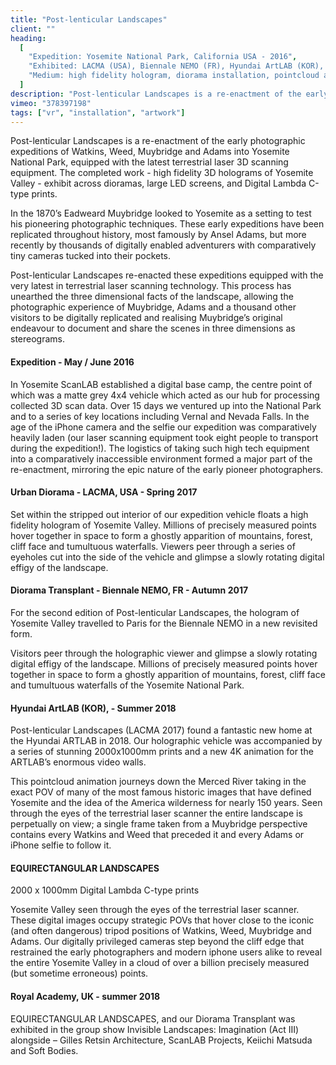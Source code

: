 ```yaml
---
title: "Post-lenticular Landscapes"
client: ""
heading:
  [
    "Expedition: Yosemite National Park, California USA - 2016",
    "Exhibited: LACMA (USA), Biennale NEMO (FR), Hyundai ArtLAB (KOR), Royal Academy (UK)",
    "Medium: high fidelity hologram, diorama installation, pointcloud animation, LED screen, digital lambda c-type prints",
  ]
description: "Post-lenticular Landscapes is a re-enactment of the early photographic expeditions of Watkins, Weed, Muybridge and Adams into Yosemite National Park."
vimeo: "378397198"
tags: ["vr", "installation", "artwork"]
---
```



Post-lenticular Landscapes is a re-enactment of the early photographic expeditions of Watkins, Weed, Muybridge and Adams into Yosemite National Park, equipped with the latest terrestrial laser 3D scanning equipment. The completed work - high fidelity 3D holograms of Yosemite Valley - exhibit across dioramas, large LED screens, and Digital Lambda C-type prints.

In the 1870’s Eadweard Muybridge looked to Yosemite as a setting to test his pioneering photographic techniques. These early expeditions have been replicated throughout history, most famously by Ansel Adams, but more recently by thousands of digitally enabled adventurers with comparatively tiny cameras tucked into their pockets.

Post-lenticular Landscapes re-enacted these expeditions equipped with the very latest in terrestrial laser scanning technology. This process has unearthed the three dimensional facts of the landscape, allowing the photographic experience of Muybridge, Adams and a thousand other visitors to be digitally replicated and realising Muybridge’s original endeavour to document and share the scenes in three dimensions as stereograms.

#### Expedition - May / June 2016

In Yosemite ScanLAB established a digital base camp, the centre point of which was a matte grey 4x4 vehicle which acted as our hub for processing collected 3D scan data. Over 15 days we ventured up into the National Park and to a series of key locations including Vernal and Nevada Falls. In the age of the iPhone camera and the selfie our expedition was comparatively heavily laden (our laser scanning equipment took eight people to transport during the expedition!). The logistics of taking such high tech equipment into a comparatively inaccessible environment formed a major part of the re-enactment, mirroring the epic nature of the early pioneer photographers.

<ImageMagic href="post-lenticular-landscapes--body27.jpg" />
<ImageMagic href="post-lenticular-landscapes--body25.jpg" />
<ImageMagic href="post-lenticular-landscapes--body26.jpg" />
  
#### Urban Diorama - LACMA, USA - Spring 2017 

Set within the stripped out interior of our expedition vehicle floats a high fidelity hologram of Yosemite Valley.
Millions of precisely measured points hover together in space to form a ghostly
apparition of mountains, forest, cliff face and tumultuous waterfalls. Viewers
peer through a series of eyeholes cut into the side of the vehicle and glimpse a
slowly rotating digital effigy of the landscape.

<ImageMagic href="post-lenticular-landscapes--body09.jpg" />
<ImageMagic href="post-lenticular-landscapes--body08.jpg" />

#### Diorama Transplant - Biennale NEMO, FR - Autumn 2017

For the second edition of Post-lenticular Landscapes, the hologram of Yosemite Valley travelled to Paris for the Biennale NEMO in a new revisited form.

Visitors peer through the holographic viewer and glimpse a slowly rotating digital effigy of the landscape. Millions of precisely measured points hover together in space to form a ghostly apparition of mountains, forest, cliff face and tumultuous waterfalls of the Yosemite National Park.

<ImageMagic href="post-lenticular-landscapes--body08.jpg" />

#### Hyundai ArtLAB (KOR), - Summer 2018

Post-lenticular Landscapes (LACMA 2017) found a fantastic new home at the Hyundai ARTLAB in 2018. Our holographic vehicle was accompanied by a series of stunning 2000x1000mm prints and a new 4K animation for the ARTLAB’s enormous video walls.

This pointcloud animation journeys down the Merced River taking in the exact POV of many of the most famous historic images that have defined Yosemite and the idea of the America wilderness for nearly 150 years. Seen through the eyes of the terrestrial laser scanner the entire landscape is perpetually on view; a single frame taken from a Muybridge perspective contains every Watkins and Weed that preceded it and every Adams or iPhone selfie to follow it.

<ImageMagic href="post-lenticular-landscapes--body13.jpg" />
   
#### EQUIRECTANGULAR LANDSCAPES

2000 x 1000mm Digital Lambda C-type prints

Yosemite Valley seen through the eyes of the terrestrial laser scanner. These digital images occupy strategic POVs that hover close to the iconic (and often dangerous) tripod positions of Watkins, Weed, Muybridge and Adams. Our digitally privileged cameras step beyond the cliff edge that restrained the early photographers and modern iphone users alike to reveal the entire Yosemite Valley in a cloud of over a billion precisely measured (but sometime erroneous) points.

<ImageMagic href="post-lenticular-landscapes--body22.jpg" />
<ImageMagic href="post-lenticular-landscapes--body21.jpg" />
<ImageMagic href="post-lenticular-landscapes--body17.jpg" />
<ImageMagic href="post-lenticular-landscapes--body18.jpg" />
<ImageMagic href="post-lenticular-landscapes--body20.jpg" />
<ImageMagic href="post-lenticular-landscapes--body15.jpg" />
<ImageMagic href="post-lenticular-landscapes--body24.jpg" />
  
#### Royal Academy, UK - summer 2018
        
EQUIRECTANGULAR LANDSCAPES, and our Diorama Transplant was exhibited in the group show Invisible Landscapes: Imagination (Act III) alongside – Gilles Retsin Architecture, ScanLAB Projects, Keiichi Matsuda and Soft Bodies.

<ImageMagic href="post-lenticular-landscapes--body16.jpg" />
<ImageMagic href="post-lenticular-landscapes--body23.jpg" />
